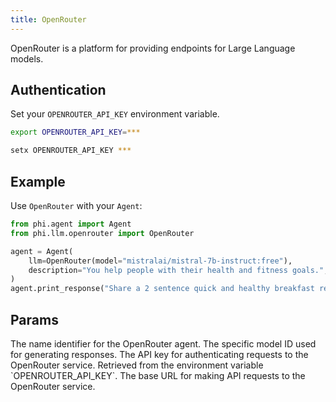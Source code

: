 ```yaml
---
title: OpenRouter
---
```


OpenRouter is a platform for providing endpoints for Large Language models.

## Authentication

Set your `OPENROUTER_API_KEY` environment variable.

<CodeGroup>

```bash Mac
export OPENROUTER_API_KEY=***
```

```bash Windows
setx OPENROUTER_API_KEY ***
```

</CodeGroup>

## Example

Use `OpenRouter` with your `Agent`:

<CodeGroup>

```python agent.py
from phi.agent import Agent
from phi.llm.openrouter import OpenRouter

agent = Agent(
    llm=OpenRouter(model="mistralai/mistral-7b-instruct:free"),
    description="You help people with their health and fitness goals.",
)
agent.print_response("Share a 2 sentence quick and healthy breakfast recipe.", markdown=True)
```

</CodeGroup>

## Params

<ResponseField name="name" type="str" default="OpenRouter">
  The name identifier for the OpenRouter agent.
</ResponseField>
<ResponseField
  name="model"
  type="str"
  default="mistralai/mistral-7b-instruct:free"
>
  The specific model ID used for generating responses.
</ResponseField>
<ResponseField name="api_key" type="Optional[str]">
  The API key for authenticating requests to the OpenRouter service. Retrieved
  from the environment variable `OPENROUTER_API_KEY`.
</ResponseField>
<ResponseField
  name="base_url"
  type="str"
  default="https://openrouter.ai/api/v1"
>
  The base URL for making API requests to the OpenRouter service.
</ResponseField>
